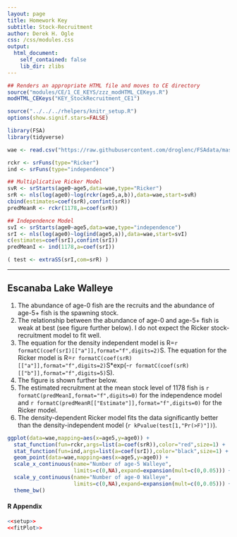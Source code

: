 ```yaml
---
layout: page
title: Homework Key
subtitle: Stock-Recruitment
author: Derek H. Ogle
css: /css/modules.css
output:
  html_document:
    self_contained: false
    lib_dir: zlibs
---
```


```r
## Renders an appropriate HTML file and moves to CE directory
source("modules/CE/1_CE_KEYS/zzz_modHTML_CEKeys.R")
modHTML_CEKeys("KEY_StockRecruitment_CE1")
```

```r
source("../../../rhelpers/knitr_setup.R")
options(show.signif.stars=FALSE)
```
```r
library(FSA)
library(tidyverse)

wae <- read.csv("https://raw.githubusercontent.com/droglenc/FSAdata/master/data-raw/WalleyeEL.csv")

rckr <- srFuns(type="Ricker")
ind <- srFuns(type="independence")

## Multiplicative Ricker Model
svR <- srStarts(age0~age5,data=wae,type="Ricker")
srR <- nls(log(age0)~log(rckr(age5,a,b)),data=wae,start=svR)
cbind(estimates=coef(srR),confint(srR))
predMeanR <- rckr(1178,a=coef(srR))

## Independence Model
svI <- srStarts(age0~age5,data=wae,type="independence")
srI <- nls(log(age0)~log(ind(age5,a)),data=wae,start=svI)
c(estimates=coef(srI),confint(srI))
predMeanI <- ind(1178,a=coef(srI))

( test <- extraSS(srI,com=srR) )
```

----

## Escanaba Lake Walleye

1. The abundance of age-0 fish are the recruits and the abundance of age-5+ fish is the spawning stock.
1. The relationship between the abundance of age-0 and age-5+ fish is weak at best (see figure further below). I do not expect the Ricker stock-recruitment model to fit well.
1. The equation for the density independent model is R=`r formatC(coef(srI)[["a"]],format="f",digits=2)`S. The equation for the Ricker model is R=`r formatC(coef(srR)[["a"]],format="f",digits=2)`S*exp(-`r formatC(coef(srR)[["b"]],format="f",digits=5)`S).
1. The figure is shown further below.
1. The estimated recruitment at the mean stock level of 1178 fish is `r formatC(predMeanI,format="f",digits=0)` for the independence model and `r formatC(predMeanR[["Estimate"]],format="f",digits=0)` for the Ricker model.
1. The density-dependent Ricker model fits the data significantly better than the density-independent model (`r kPvalue(test[1,"Pr(>F)"])`).

```r
ggplot(data=wae,mapping=aes(x=age5,y=age0)) +
  stat_function(fun=rckr,args=list(a=coef(srR)),color="red",size=1) +
  stat_function(fun=ind,args=list(a=coef(srI)),color="black",size=1) +
  geom_point(data=wae,mapping=aes(x=age5,y=age0)) +
  scale_x_continuous(name="Number of age-5 Walleye",
                     limits=c(0,NA),expand=expansion(mult=c(0,0.05))) +
  scale_y_continuous(name="Number of age-0 Walleye",
                     limits=c(0,NA),expand=expansion(mult=c(0,0.05))) +
  theme_bw()
```

#### R Appendix
```r
<<setup>>
<<fitPlot>>
```
